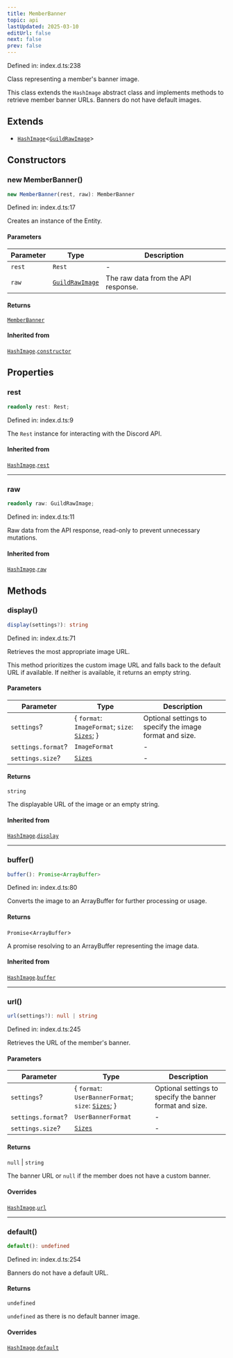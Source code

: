 ```yaml
---
title: MemberBanner
topic: api
lastUpdated: 2025-03-10
editUrl: false
next: false
prev: false
---
```


Defined in: index.d.ts:238

Class representing a member's banner image.

This class extends the `HashImage` abstract class and implements methods to
retrieve member banner URLs. Banners do not have default images.

## Extends

- [`HashImage`](/api/classes/dev/classes/hashimage/)\<[`GuildRawImage`](/api/classes/dev/type-aliases/guildrawimage/)\>

## Constructors

### new MemberBanner()

```ts
new MemberBanner(rest, raw): MemberBanner
```

Defined in: index.d.ts:17

Creates an instance of the Entity.

#### Parameters

| Parameter | Type | Description |
| ------ | ------ | ------ |
| `rest` | `Rest` | - |
| `raw` | [`GuildRawImage`](/api/classes/dev/type-aliases/guildrawimage/) | The raw data from the API response. |

#### Returns

[`MemberBanner`](/api/classes/dev/classes/memberbanner/)

#### Inherited from

[`HashImage`](/api/classes/dev/classes/hashimage/).[`constructor`](/api/classes/dev/classes/hashimage/#constructors)

## Properties

### rest

```ts
readonly rest: Rest;
```

Defined in: index.d.ts:9

The `Rest` instance for interacting with the Discord API.

#### Inherited from

[`HashImage`](/api/classes/dev/classes/hashimage/).[`rest`](/api/classes/dev/classes/hashimage/#rest-1)

***

### raw

```ts
readonly raw: GuildRawImage;
```

Defined in: index.d.ts:11

Raw data from the API response, read-only to prevent unnecessary mutations.

#### Inherited from

[`HashImage`](/api/classes/dev/classes/hashimage/).[`raw`](/api/classes/dev/classes/hashimage/#raw-1)

## Methods

### display()

```ts
display(settings?): string
```

Defined in: index.d.ts:71

Retrieves the most appropriate image URL.

This method prioritizes the custom image URL and falls back to the default
URL if available. If neither is available, it returns an empty string.

#### Parameters

| Parameter | Type | Description |
| ------ | ------ | ------ |
| `settings`? | \{ `format`: `ImageFormat`; `size`: [`Sizes`](/api/classes/dev/type-aliases/sizes/); \} | Optional settings to specify the image format and size. |
| `settings.format`? | `ImageFormat` | - |
| `settings.size`? | [`Sizes`](/api/classes/dev/type-aliases/sizes/) | - |

#### Returns

`string`

The displayable URL of the image or an empty string.

#### Inherited from

[`HashImage`](/api/classes/dev/classes/hashimage/).[`display`](/api/classes/dev/classes/hashimage/#display)

***

### buffer()

```ts
buffer(): Promise<ArrayBuffer>
```

Defined in: index.d.ts:80

Converts the image to an ArrayBuffer for further processing or usage.

#### Returns

`Promise`\<`ArrayBuffer`\>

A promise resolving to an ArrayBuffer representing the image data.

#### Inherited from

[`HashImage`](/api/classes/dev/classes/hashimage/).[`buffer`](/api/classes/dev/classes/hashimage/#buffer)

***

### url()

```ts
url(settings?): null | string
```

Defined in: index.d.ts:245

Retrieves the URL of the member's banner.

#### Parameters

| Parameter | Type | Description |
| ------ | ------ | ------ |
| `settings`? | \{ `format`: `UserBannerFormat`; `size`: [`Sizes`](/api/classes/dev/type-aliases/sizes/); \} | Optional settings to specify the banner format and size. |
| `settings.format`? | `UserBannerFormat` | - |
| `settings.size`? | [`Sizes`](/api/classes/dev/type-aliases/sizes/) | - |

#### Returns

`null` \| `string`

The banner URL or `null` if the member does not have a custom banner.

#### Overrides

[`HashImage`](/api/classes/dev/classes/hashimage/).[`url`](/api/classes/dev/classes/hashimage/#url)

***

### default()

```ts
default(): undefined
```

Defined in: index.d.ts:254

Banners do not have a default URL.

#### Returns

`undefined`

`undefined` as there is no default banner image.

#### Overrides

[`HashImage`](/api/classes/dev/classes/hashimage/).[`default`](/api/classes/dev/classes/hashimage/#default)
